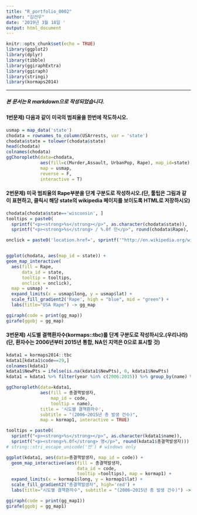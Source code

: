 ```yaml
---
title: "R_portfolio_0002"
author: "김건우"
date: '2019년 3월 18일 '
output: html_document
---
```


```r
knitr::opts_chunk$set(echo = TRUE)
library(ggplot2)
library(dplyr)
library(tibble) 
library(ggiraphExtra)
library(ggiraph)
library(stringi)
library(kormaps2014)
```

----
##### 본 문서는 R markdown으로 작성되었습니다.

#### 1번문제) 다음과 같이 미국의 범죄율을 한번에 작도하시오.

```r
usmap = map_data('state') 
chodata = rownames_to_column(USArrests, var = 'state')
chodata$state = tolower(chodata$state)
head(chodata)
colnames(chodata)
ggChoropleth(data=chodata,
             aes(fill=c(Murder,Assault, UrbanPop, Rape), map_id=state),
             map = usmap,
             reverse = F,
             interactive = T)
```


#### 2번문제) 미국 범죄율의 Rape부분을 단계 구분도로 작성하시오.(단, 툴팁은 그림과 같이 표현하고,   클릭시 해당 state의 wikipedia 페이지를 보이도록 HTML로 저장하시오)

```r
chodata[chodata$state=='wisconsin', ]
tooltips = paste0(
  sprintf("<p><strong>%s</strong></p>", as.character(chodata$state)),
  sprintf("<p><strong>%s</strong> / %.0f 만</p>", round(chodata$Rape), round(chodata$UrbanPop) * 10)) 

onclick = paste0('location.href=', sprintf('"http://en.wikipedia.org/wiki/%s"', as.character(chodata$state)))


ggplot(chodata, aes(map_id = state)) +
geom_map_interactive( 
  aes(fill = Rape,
      data_id = state,
      tooltip = tooltips,
      onclick = onclick), 
  map = usmap) +
  expand_limits(x = usmap$long, y = usmap$lat) +
  scale_fill_gradient2('Rape', high = "blue", mid = "green") +
  labs(title="USA Rape") -> gg_map

ggiraph(code = print(gg_map))
girafe(ggobj = gg_map)
```


#### 3번문제) 시도별 결핵환자수(kormaps::tbc)를 단계 구분도로 작성하시오.(우리나라) (단, 환자수는 2006년부터 2015년 통합, NA인 지역은 0으로 표시할 것)

```r
kdata1 = kormaps2014::tbc
kdata1[kdata1$code==29,]
colnames(kdata1)
kdata1$NewPts = ifelse(is.na(kdata1$NewPts), 0, kdata1$NewPts)
kdata1 = kdata1 %>% filter(year %in% c(2006:2015)) %>% group_by(name) %>% summarise(총결핵발생자 = sum(NewPts), code = mean(code))

ggChoropleth(data=kdata1, 
             aes(fill = 총결핵발생자, 
                 map_id = code, 
                 tooltip = name),
             title = '시도별 결핵환자수',
             subtitle = "(2006~2015년 총 발생 건수)",
             map = kormap1, interactive = TRUE)

tooltips = paste0(
  sprintf("<p><strong>%s</strong></p>", as.character(kdata1$name)),
  sprintf("<p><strong>%.0f</strong> 명</p>", round(kdata1$총결핵발생자))) 
# string::stri_escape_unicode('만') # windows only

ggplot(kdata1, aes(data=총결핵발생자, map_id = code)) +
  geom_map_interactive(aes(fill = 총결핵발생자,
                           data_id = code,
                           tooltip =tooltips), map = kormap1) + 
  expand_limits(x = kormap1$long, y = kormap1$lat) +
  scale_fill_gradient2("총결핵발생자", high='red') +
  labs(title="시도별 결핵환자수", subtitle = "(2006~2015년 총 발생 건수)") -> gg_map1

ggiraph(code = print(gg_map1))
girafe(ggobj = gg_map1)

```

